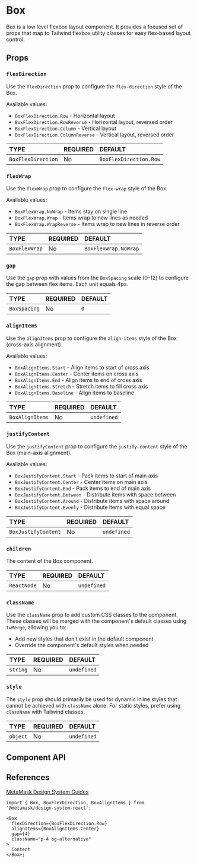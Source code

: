 

# Box

Box is a low level flexbox layout component. It provides a focused set of props that map to Tailwind flexbox utility classes for easy flex-based layout control.

<Canvas of={BoxStories.Default} />

## Props

### `flexDirection`

Use the `flexDirection` prop to configure the `flex-direction` style of the Box.

Available values:
- `BoxFlexDirection.Row` - Horizontal layout
- `BoxFlexDirection.RowReverse` - Horizontal layout, reversed order
- `BoxFlexDirection.Column` - Vertical layout
- `BoxFlexDirection.ColumnReverse` - Vertical layout, reversed order

<table>
  <thead>
    <tr>
      <th align="left">TYPE</th>
      <th align="left">REQUIRED</th>
      <th align="left">DEFAULT</th>
    </tr>
  </thead>
  <tbody>
    <tr>
      <td align="left">
        <code>BoxFlexDirection</code>
      </td>
      <td align="left">No</td>
      <td align="left">
        <code>BoxFlexDirection.Row</code>
      </td>
    </tr>
  </tbody>
</table>

<Canvas of={BoxStories.FlexDirection} />

### `flexWrap`

Use the `flexWrap` prop to configure the `flex-wrap` style of the Box.

Available values:
- `BoxFlexWrap.NoWrap` - Items stay on single line
- `BoxFlexWrap.Wrap` - Items wrap to new lines as needed
- `BoxFlexWrap.WrapReverse` - Items wrap to new lines in reverse order

<table>
  <thead>
    <tr>
      <th align="left">TYPE</th>
      <th align="left">REQUIRED</th>
      <th align="left">DEFAULT</th>
    </tr>
  </thead>
  <tbody>
    <tr>
      <td align="left">
        <code>BoxFlexWrap</code>
      </td>
      <td align="left">No</td>
      <td align="left">
        <code>BoxFlexWrap.NoWrap</code>
      </td>
    </tr>
  </tbody>
</table>

<Canvas of={BoxStories.FlexWrap} />

### `gap`

Use the `gap` prop with values from the `BoxSpacing` scale (0–12) to configure the gap between flex items. Each unit equals 4px.

<table>
  <thead>
    <tr>
      <th align="left">TYPE</th>
      <th align="left">REQUIRED</th>
      <th align="left">DEFAULT</th>
    </tr>
  </thead>
  <tbody>
    <tr>
      <td align="left">
        <code>BoxSpacing</code>
      </td>
      <td align="left">No</td>
      <td align="left">
        <code>0</code>
      </td>
    </tr>
  </tbody>
</table>

<Canvas of={BoxStories.Gap} />

### `alignItems`

Use the `alignItems` prop to configure the `align-items` style of the Box (cross-axis alignment).

Available values:
- `BoxAlignItems.Start` - Align items to start of cross axis
- `BoxAlignItems.Center` - Center items on cross axis
- `BoxAlignItems.End` - Align items to end of cross axis
- `BoxAlignItems.Stretch` - Stretch items to fill cross axis
- `BoxAlignItems.Baseline` - Align items to baseline

<table>
  <thead>
    <tr>
      <th align="left">TYPE</th>
      <th align="left">REQUIRED</th>
      <th align="left">DEFAULT</th>
    </tr>
  </thead>
  <tbody>
    <tr>
      <td align="left">
        <code>BoxAlignItems</code>
      </td>
      <td align="left">No</td>
      <td align="left">
        <code>undefined</code>
      </td>
    </tr>
  </tbody>
</table>

<Canvas of={BoxStories.AlignItems} />

### `justifyContent`

Use the `justifyContent` prop to configure the `justify-content` style of the Box (main-axis alignment).

Available values:
- `BoxJustifyContent.Start` - Pack items to start of main axis
- `BoxJustifyContent.Center` - Center items on main axis
- `BoxJustifyContent.End` - Pack items to end of main axis
- `BoxJustifyContent.Between` - Distribute items with space between
- `BoxJustifyContent.Around` - Distribute items with space around
- `BoxJustifyContent.Evenly` - Distribute items with equal space

<table>
  <thead>
    <tr>
      <th align="left">TYPE</th>
      <th align="left">REQUIRED</th>
      <th align="left">DEFAULT</th>
    </tr>
  </thead>
  <tbody>
    <tr>
      <td align="left">
        <code>BoxJustifyContent</code>
      </td>
      <td align="left">No</td>
      <td align="left">
        <code>undefined</code>
      </td>
    </tr>
  </tbody>
</table>

<Canvas of={BoxStories.JustifyContent} />

### `children`

The content of the Box component.

<table>
  <thead>
    <tr>
      <th align="left">TYPE</th>
      <th align="left">REQUIRED</th>
      <th align="left">DEFAULT</th>
    </tr>
  </thead>
  <tbody>
    <tr>
      <td align="left">
        <code>ReactNode</code>
      </td>
      <td align="left">No</td>
      <td align="left">
        <code>undefined</code>
      </td>
    </tr>
  </tbody>
</table>

### `className`

Use the `className` prop to add custom CSS classes to the component. These classes will be merged with the component's default classes using `twMerge`, allowing you to:

- Add new styles that don't exist in the default component
- Override the component's default styles when needed

<table>
  <thead>
    <tr>
      <th align="left">TYPE</th>
      <th align="left">REQUIRED</th>
      <th align="left">DEFAULT</th>
    </tr>
  </thead>
  <tbody>
    <tr>
      <td align="left">
        <code>string</code>
      </td>
      <td align="left">No</td>
      <td align="left">
        <code>undefined</code>
      </td>
    </tr>
  </tbody>
</table>

<Canvas of={BoxStories.ClassName} />

### `style`

The `style` prop should primarily be used for dynamic inline styles that cannot be achieved with `className` alone. For static styles, prefer using `className` with Tailwind classes.

<table>
  <thead>
    <tr>
      <th align="left">TYPE</th>
      <th align="left">REQUIRED</th>
      <th align="left">DEFAULT</th>
    </tr>
  </thead>
  <tbody>
    <tr>
      <td align="left">
        <code>object</code>
      </td>
      <td align="left">No</td>
      <td align="left">
        <code>undefined</code>
      </td>
    </tr>
  </tbody>
</table>

## Component API

<Controls of={BoxStories.Default} />

## References

[MetaMask Design System Guides](https://www.notion.so/MetaMask-Design-System-Guides-Design-f86ecc914d6b4eb6873a122b83c12940)

```tsx
import { Box, BoxFlexDirection, BoxAlignItems } from '@metamask/design-system-react';

<Box
  flexDirection={BoxFlexDirection.Row}
  alignItems={BoxAlignItems.Center}
  gap={4}
  className="p-4 bg-alternative"
>
  Content
</Box>;
```
